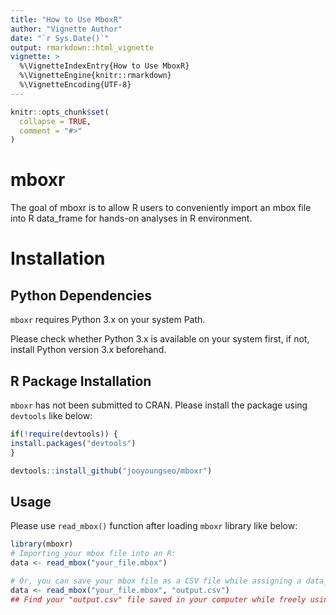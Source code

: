 ```yaml
---
title: "How to Use MboxR"
author: "Vignette Author"
date: "`r Sys.Date()`"
output: rmarkdown::html_vignette
vignette: >
  %\VignetteIndexEntry{How to Use MboxR}
  %\VignetteEngine{knitr::rmarkdown}
  %\VignetteEncoding{UTF-8}
---
```


```r
knitr::opts_chunk$set(
  collapse = TRUE,
  comment = "#>"
)
```

# mboxr

The goal of mboxr is to allow R users to conveniently import an mbox file into R data_frame for hands-on analyses in R environment.

# Installation

## Python Dependencies

`mboxr` requires Python 3.x on your system Path.

Please check whether Python 3.x is available on your system first, if not, install Python version 3.x beforehand.

## R Package Installation

`mboxr` has not been submitted to CRAN. Please install the package using `devtools` like below:

```r
if(!require(devtools)) {
install.packages("devtools")
}

devtools::install_github("jooyoungseo/mboxr")
```

## Usage

Please use `read_mbox()` function after loading `mboxr` library like below:

```r
library(mboxr)
# Importing your mbox file into an R:
data <- read_mbox("your_file.mbox")

# Or, you can save your mbox file as a CSV file while assigning a data_frame variable at the same time like below :
data <- read_mbox("your_file.mbox", "output.csv")
## Find your "output.csv" file saved in your computer while freely using the imported data_frame in your R session!
```
